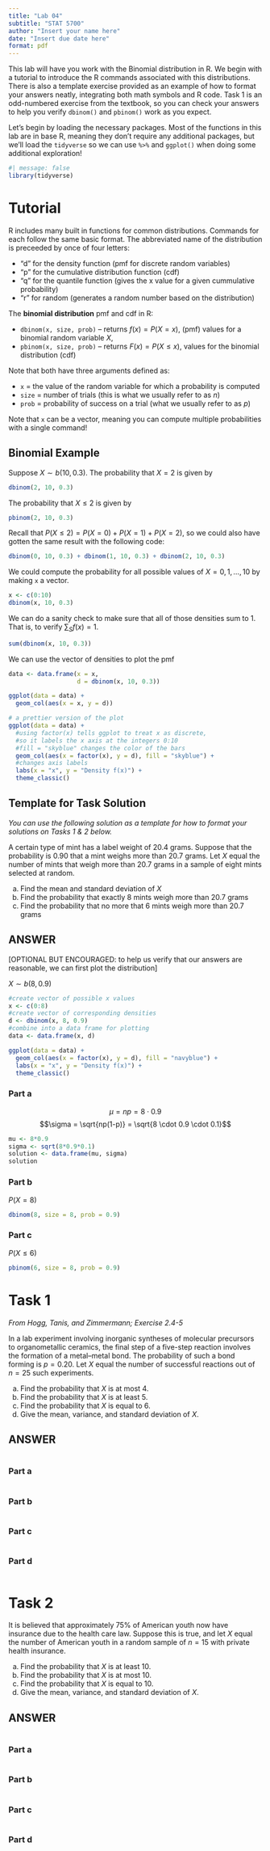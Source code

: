 ```yaml
---
title: "Lab 04"
subtitle: "STAT 5700"
author: "Insert your name here"
date: "Insert due date here"
format: pdf
---
```


This lab will have you work with the Binomial distribution in R. We begin with a tutorial to introduce the R commands associated with this distributions. There is also a template exercise provided as an example of how to format your answers neatly, integrating both math symbols and R code. Task 1 is an odd-numbered exercise from the textbook, so you can check your answers to help you verify `dbinom()` and `pbinom()` work as you expect.

Let's begin by loading the necessary packages. Most of the functions in this lab are in base R, meaning they don't require any additional packages, but we'll load the `tidyverse` so we can use `%>%` and `ggplot()` when doing some additional exploration!

```r
#| message: false
library(tidyverse)
```

# Tutorial

R includes many built in functions for common distributions. Commands for each follow the same basic format. The abbreviated name of the distribution is preceeded by once of four letters:

-   "d" for the density function (pmf for discrete random variables)
-   "p" for the cumulative distribution function (cdf)
-   "q" for the quantile function (gives the x value for a given cummulative probability)
-   "r" for random (generates a random number based on the distribution)

The **binomial distribution** pmf and cdf in R:

-   `dbinom(x, size, prob)` -- returns $f(x) = P(X = x),$ (pmf) values for a binomial random variable $X$,
-   `pbinom(x, size, prob)` -- returns $F(x) = P(X \leq x),$ values for the binomial distribution (cdf)

Note that both have three arguments defined as:

-   `x` = the value of the random variable for which a probability is computed
-   `size` = number of trials (this is what we usually refer to as $n$)
-   `prob` = probability of success on a trial (what we usually refer to as $p$)

Note that `x` can be a vector, meaning you can compute multiple probabilities with a single command!

## Binomial Example

Suppose $X \sim b(10, 0.3)$. The probability that $X = 2$ is given by

```r
dbinom(2, 10, 0.3)
```

The probability that $X \leq 2$ is given by

```r
pbinom(2, 10, 0.3)
```

Recall that $P(X \leq 2) = P(X = 0) + P(X = 1) + P(X = 2)$, so we could also have gotten the same result with the following code:

```r
dbinom(0, 10, 0.3) + dbinom(1, 10, 0.3) + dbinom(2, 10, 0.3)
```

We could compute the probability for all possible values of $X = 0, 1, \dots , 10$ by making `x` a vector.

```r
x <- c(0:10)
dbinom(x, 10, 0.3)
```

We can do a sanity check to make sure that all of those densities sum to 1. That is, to verify $\sum_S f(x) = 1$.

```r
sum(dbinom(x, 10, 0.3))
```

We can use the vector of densities to plot the pmf

```r
data <- data.frame(x = x,
                   d = dbinom(x, 10, 0.3))

ggplot(data = data) +
  geom_col(aes(x = x, y = d))
```

```r
# a prettier version of the plot
ggplot(data = data) +
  #using factor(x) tells ggplot to treat x as discrete, 
  #so it labels the x axis at the integers 0:10
  #fill = "skyblue" changes the color of the bars
  geom_col(aes(x = factor(x), y = d), fill = "skyblue") +
  #changes axis labels
  labs(x = "x", y = "Density f(x)") +
  theme_classic()
```

## Template for Task Solution

*You can use the following solution as a template for how to format your solutions on Tasks 1 & 2 below.*

A certain type of mint has a label weight of 20.4 grams. Suppose that the probability is 0.90 that a mint weighs more than 20.7 grams. Let $X$ equal the number of mints that weigh more than 20.7 grams in a sample of eight mints selected at random.

a.  Find the mean and standard deviation of $X$
b.  Find the probability that exactly 8 mints weigh more than 20.7 grams
c.  Find the probability that no more that 6 mints weigh more than 20.7 grams

## ANSWER

\[OPTIONAL BUT ENCOURAGED: to help us verify that our answers are reasonable, we can first plot the distribution\]

$X \sim b(8, 0.9)$

```r
#create vector of possible x values
x <- c(0:8)
#create vector of corresponding densities
d <- dbinom(x, 8, 0.9)
#combine into a data frame for plotting
data <- data.frame(x, d)

ggplot(data = data) +
  geom_col(aes(x = factor(x), y = d), fill = "navyblue") +
  labs(x = "x", y = "Density f(x)") +
  theme_classic()
```

### Part a

$$\mu = np = 8 \cdot 0.9$$ $$\sigma = \sqrt{np(1-p)} = \sqrt{8 \cdot 0.9 \cdot 0.1}$$

```r
mu <- 8*0.9
sigma <- sqrt(8*0.9*0.1)
solution <- data.frame(mu, sigma)
solution
```

### Part b

$P(X = 8)$

```r
dbinom(8, size = 8, prob = 0.9)
```

### Part c

$P(X \leq 6)$

```r
pbinom(6, size = 8, prob = 0.9)
```

# Task 1

*From Hogg, Tanis, and Zimmermann; Exercise 2.4-5*

In a lab experiment involving inorganic syntheses of molecular precursors to organometallic ceramics, the final step of a five-step reaction involves the formation of a metal--metal bond. The probability of such a bond forming is $p = 0.20$. Let $X$ equal the number of successful reactions out of $n = 25$ such experiments.

a.  Find the probability that $X$ is at most 4.
b.  Find the probability that $X$ is at least 5.
c.  Find the probability that $X$ is equal to 6.
d.  Give the mean, variance, and standard deviation of $X$.

## ANSWER

```r

```

### Part a

```r

```

### Part b

```r

```

### Part c

```r

```

### Part d

```r

```

# Task 2

It is believed that approximately 75% of American youth now have insurance due to the health care law. Suppose this is true, and let $X$ equal the number of American youth in a random sample of $n = 15$ with private health insurance.

a.  Find the probability that $X$ is at least 10.
b.  Find the probability that $X$ is at most 10.
c.  Find the probability that $X$ is equal to 10.
d.  Give the mean, variance, and standard deviation of $X$.

## ANSWER

```r

```

### Part a

```r

```

### Part b

```r

```

### Part c

```r

```

### Part d

```r

```
